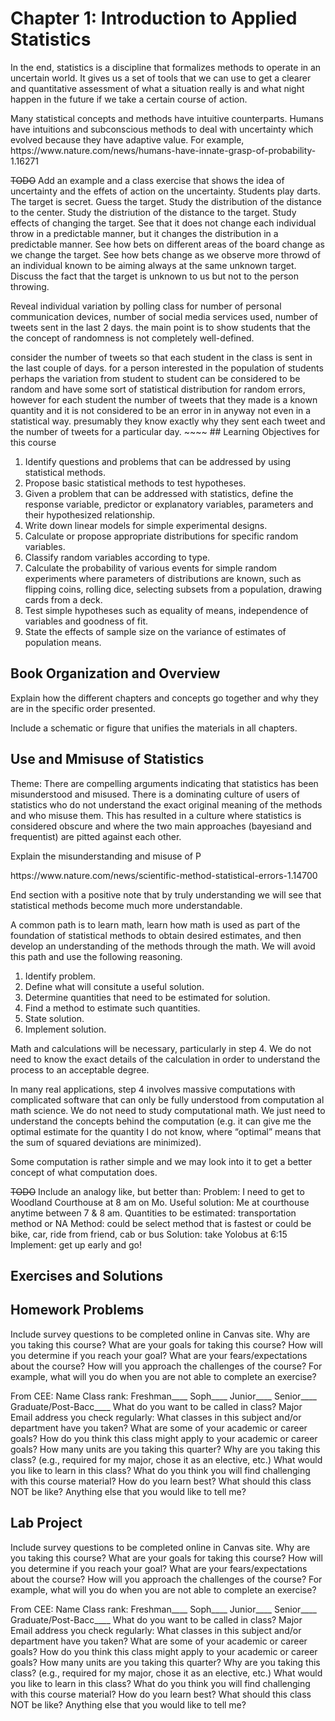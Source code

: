 # Chapter 1: Introduction to Applied Statistics {#ch.intro}

In the end, statistics is a discipline that formalizes methods to operate in an uncertain world. It gives us a set of tools that we can use to get a clearer and quantitative assessment of what a situation really is and what night happen in the future if we take a certain course of action.

Many statistical concepts and methods have intuitive counterparts. Humans have intuitions and subconscious methods to deal with uncertainty which evolved because they have adaptive value. For example, 
https://www.nature.com/news/humans-have-innate-grasp-of-probability-1.16271



~~TODO~~
Add an example and a class exercise that shows the idea of uncertainty and the effets of action on the uncertainty. Students play darts. The target is secret. Guess the target. Study the distribution of the distance to the center. Study the distriution of the distance to the target. Study effects of changing the target. See that it does not change each individual throw in a predictable manner, but it changes the distribution in a predictable manner. See how bets on different areas of the board change as we change the target. See how bets change as we observe more throwd of an individual known to be aiming always at the same unknown target. Discuss the fact that the target is unknown to us but not to the person throwing.

Reveal individual variation by polling class for number of personal communication devices, number of social media services used, number of tweets sent in the last 2 days.  the main point is to show students that the the concept of randomness is  not completely well-defined.  

consider the number of tweets so that each student in the class is sent in the last couple of days.  for a person interested in the population of students perhaps the variation from student to student can be considered to be random and have some sort of statistical distribution for random errors, however for each student the number of tweets that they made is a known quantity and it is not considered to be an error in in anyway not even in a statistical way. presumably they know exactly why they sent each tweet and the number of tweets for a particular day.
 ~~~~
## Learning Objectives for this course

1. Identify questions and problems that can be addressed by using statistical methods.
1. Propose basic statistical methods to test hypotheses.
1. Given a problem that can be addressed with statistics, define the response variable, predictor or explanatory variables, parameters and their hypothesized relationship.
1. Write down linear models for simple experimental designs.
1. Calculate or propose appropriate distributions for specific random variables.
1. Classify random variables according to type.
1. Calculate the probability of various events for simple random experiments where parameters of distributions are known, such as flipping coins, rolling dice, selecting subsets from a population, drawing cards from a deck.
1. Test simple hypotheses such as equality of means, independence of variables and goodness of fit.
1. State the effects of sample size on the variance of estimates of population means.

## Book Organization and Overview


Explain how the different chapters and concepts go together and why they are in the specific order presented.

Include a schematic or figure that unifies the materials in all chapters.


## Use and Mmisuse of Statistics

Theme: There are compelling arguments indicating that statistics has been misunderstood and misused. There is a dominating culture of users of statistics who do not understand the exact original meaning of the methods and who misuse them. This has resulted in a culture where statistics is considered obscure and where the two main approaches (bayesiand and frequentist) are pitted against each other.

Explain the misunderstanding and misuse of P


https://www.nature.com/news/scientific-method-statistical-errors-1.14700

End section with a positive note that by truly understanding we will see that statistical methods become much more understandable.

A common path is to learn math, learn how math is used as part of the foundation of statistical methods to obtain desired estimates, and then develop an understanding of the methods through the math. We will avoid this path and use the following reasoning.

1. Identify problem.
2. Define what will consitute a useful solution.
3. Determine quantities that need to be estimated for solution.
4. Find a method to estimate such quantities.
5. State solution.
6. Implement solution.

Math and calculations will be necessary, particularly in step 4. We do not need to know the exact details of the calculation in order to understand the process to an acceptable degree.

In many real applications, step 4 involves massive computations with complicated software that can only be fully understood from computation al math science. We do not need to study computational math. We just need to understand the concepts behind the computation (e.g. it can give me the optimal estimate for the quantity I do not know, where "optimal" means that the sum of squared deviations are minimized).

Some computation is rather simple and we may look into it to get a better concept of what computation does.

~~TODO~~
Include an analogy like, but better than:
Problem: I need to get to Woodland Courthouse at 8 am on Mo.
Useful solution: Me at courthouse anytime between 7 & 8 am.
Quantities to be estimated: transportation method or NA
Method: could be select method that is fastest or
could be bike, car, ride from friend, cab or bus
Solution: take Yolobus at 6:15
Implement: get up early and go!


## Exercises and Solutions


## Homework Problems

Include survey questions to be completed online in Canvas site.
Why are you taking this course?
What are your goals for taking this course?
How will you determine if you reach your goal?
What are your fears/expectations about the course?
How will you approach the challenges of the course?
For example, what will you do when you are not able to complete an exercise?

From CEE:
Name
Class rank: Freshman____ Soph____ Junior____  Senior____ Graduate/Post-Bacc____
What do you want to be called in class?
Major
Email address you check regularly:
What classes in this subject and/or department have you taken? What are some of your academic or career goals?
How do you think this class might apply to your academic or career goals?
How many units are you taking this quarter?
Why are you taking this class? (e.g., required for my major, chose it as an elective, etc.) 
What would you like to learn in this class?
What do you think you will find challenging with this course material?
How do you learn best?
What should this class NOT be like?
Anything else that you would like to tell me?

## Lab Project


Include survey questions to be completed online in Canvas site.
Why are you taking this course?
What are your goals for taking this course?
How will you determine if you reach your goal?
What are your fears/expectations about the course?
How will you approach the challenges of the course?
For example, what will you do when you are not able to complete an exercise?

From CEE:
Name
Class rank: Freshman____ Soph____ Junior____  Senior____ Graduate/Post-Bacc____
What do you want to be called in class?
Major
Email address you check regularly:
What classes in this subject and/or department have you taken? What are some of your academic or career goals?
How do you think this class might apply to your academic or career goals?
How many units are you taking this quarter?
Why are you taking this class? (e.g., required for my major, chose it as an elective, etc.) 
What would you like to learn in this class?
What do you think you will find challenging with this course material?
How do you learn best?
What should this class NOT be like?
Anything else that you would like to tell me?
